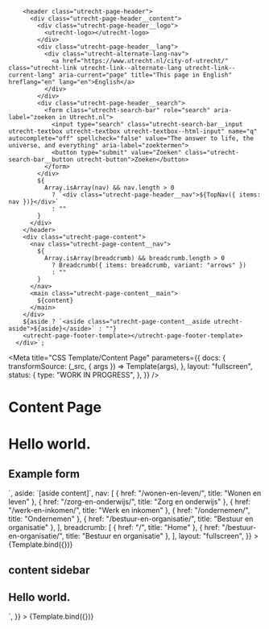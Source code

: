 <!--
@license EUPL-1.2
Copyright (c) 2021 Robbert Broersma
-->



        <header class="utrecht-page-header">
          <div class="utrecht-page-header__content">
            <div class="utrecht-page-header__logo">
              <utrecht-logo></utrecht-logo>
            </div>
            <div class="utrecht-page-header__lang">
              <div class="utrecht-alternate-lang-nav">
                <a href="https://www.utrecht.nl/city-of-utrecht/" class="utrecht-link utrecht-link--alternate-lang utrecht-link--current-lang" aria-current="page" title="This page in English" hreflang="en" lang="en">English</a>
              </div>
            </div>
            <div class="utrecht-page-header__search">
              <form class="utrecht-search-bar" role="search" aria-label="zoeken in Utrecht.nl">
                <input type="search" class="utrecht-search-bar__input utrecht-textbox utrecht-textbox utrecht-textbox--html-input" name="q" autocomplete="off" spellcheck="false" value="The answer to life, the universe, and everything" aria-label="zoektermen">
                <button type="submit" value="Zoeken" class="utrecht-search-bar__button utrecht-button">Zoeken</button>
              </form>
            </div>
            ${
              Array.isArray(nav) && nav.length > 0
                ? `<div class="utrecht-page-header__nav">${TopNav({ items: nav })}</div>`
                : ""
            }
          </div>
        </header>
        <div class="utrecht-page-content">
          <nav class="utrecht-page-content__nav">
            ${
              Array.isArray(breadcrumb) && breadcrumb.length > 0
                ? Breadcrumb({ items: breadcrumb, variant: "arrows" })
                : ""
            }
          </nav>
          <main class="utrecht-page-content__main">
            ${content}
          </main>
        </div>
        ${aside ? `<aside class="utrecht-page-content__aside utrecht-aside">${aside}</aside>` : ""}
        <utrecht-page-footer-template></utrecht-page-footer-template>
      </div>`;

<Meta
  title="CSS Template/Content Page"
  parameters={{
    docs: {
      transformSource: (_src, { args }) => Template(args),
    },
    layout: "fullscreen",
    status: {
      type: "WORK IN PROGRESS",
    },
  }}
/>

# Content Page

<Canvas>
  <Story
    name="Content Page"
    args={{
      content: `<article class="utrecht-article">
      <h1>Hello world.</h1>
    </article>
    <form>
      <h2>Example form</h2>
    </form>
    <utrecht-contact-card-template></utrecht-contact-card-template>
 `,
      aside: `[aside content]`,
      nav: [
        { href: "/wonen-en-leven/", title: "Wonen en leven" },
        { href: "/zorg-en-onderwijs/", title: "Zorg en onderwijs" },
        { href: "/werk-en-inkomen/", title: "Werk en inkomen" },
        { href: "/ondernemen/", title: "Ondernemen" },
        { href: "/bestuur-en-organisatie/", title: "Bestuur en organisatie" },
      ],
      breadcrumb: [
        { href: "/", title: "Home" },
        { href: "/bestuur-en-organisatie/", title: "Bestuur en organisatie" },
      ],
      layout: "fullscreen",
    }}
  >
    {Template.bind({})}
  </Story>
</Canvas>

## content sidebar

<Canvas>
  <Story
    name="Content Aside"
    args={{
      contentBAK: `<aside class="utrecht-article">
      <h2>Hello world.</h2>
    </aside>`,
    }}
  >
    {Template.bind({})}
  </Story>
</Canvas>
